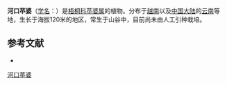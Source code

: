 {{Speciesbox
| name = 河口苹婆
| status = 
| status_system = 
| image =
| genus = Sterculia
| species = scandens
| authority = Hemsl.
}}

'''河口苹婆'''（[[学名|学名]]：{{lang|la|''Sterculia scandens''}}）是[[梧桐科|梧桐科]][[苹婆属|苹婆属]]的植物。分布于[[越南|越南]]以及[[中国大陆|中国大陆]]的[[云南|云南]]等地，生长于海拔120米的地区，常生于山谷中，目前尚未由人工引种栽培。

== 参考文献 ==
<div class="references-small">
* {{cite web| url =http://www.bioinfo.cn/db05/KmzwSpecies.php?action=view&id=21931| title =河口苹婆| work =《中国高等植物数据库全库》| publisher =中国科学院微生物研究所| author =昆明植物研究所| accessdate =2009-02-25| deadurl =yes| archiveurl =https://web.archive.org/web/20160305072918/http://www.bioinfo.cn/db05/KmzwSpecies.php?action=view&id=21931| archivedate =2016-03-05}}
</div>
{{Taxonbar|from=Q15231258}}

[[Category:苹婆属|河口苹婆]]


{{植物小作品}}